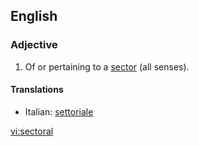 ==English==

===Adjective===
{{en-adj}}

# Of or pertaining to a [[sector]] (all senses).

====Translations====
{{top}}
*Italian: [[settoriale]]
{{mid}}

{{bottom}}

[[vi:sectoral]]